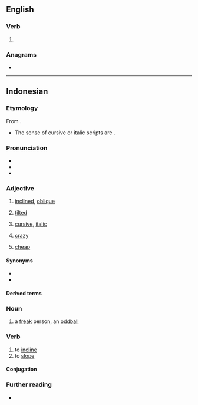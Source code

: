 ==English==

===Verb===
{{head|en|verb form}}

# {{present participle of|en|mire|nocat=1}}

===Anagrams===
* {{anagrams|en|a=giimnr|MRIing|riming}}

----

==Indonesian==

===Etymology===
From {{inh|id|ms|miring}}.
* The sense of cursive or italic scripts are {{sl|id|zh|-}} {{zh-l|斜體|t=italics, slanting script}}.

===Pronunciation===
* {{IPA|id|[ˈmirɪŋ]|qual1=}}
* {{hyphenation|id|mi|ring}}
* {{rhymes|id|irɪŋ|s=2}}

===Adjective===
{{id-adj}}

# [[inclined]], [[oblique]]
#: {{syn|id|landai}}
#: {{ant|id|datar}}
# [[tilted]]
#: {{syn|id|condong}}
# [[cursive]], [[italic]]
#: {{syn|id|kursif|italik}}
# {{lb|id|figurative}} [[crazy]]
#: {{syn|id|gila|sinting}}
# {{lb|id|figurative}} [[cheap]]
#: {{syn|id|murah}}

====Synonyms====
* {{l|id|mereng}}
* {{l|id|senget}}

====Derived terms====
{{der4|id|
| kemiringan
| memiringkan
|}}

===Noun===
{{id-noun}}

# a [[freak]] person, an [[oddball]]

===Verb===
{{head|id|verb}}

# to [[incline]]
# to [[slope]]

====Conjugation====
{{id-conj|meng|m|iring|adj=1}}

===Further reading===
* {{R:KBBI Daring}}